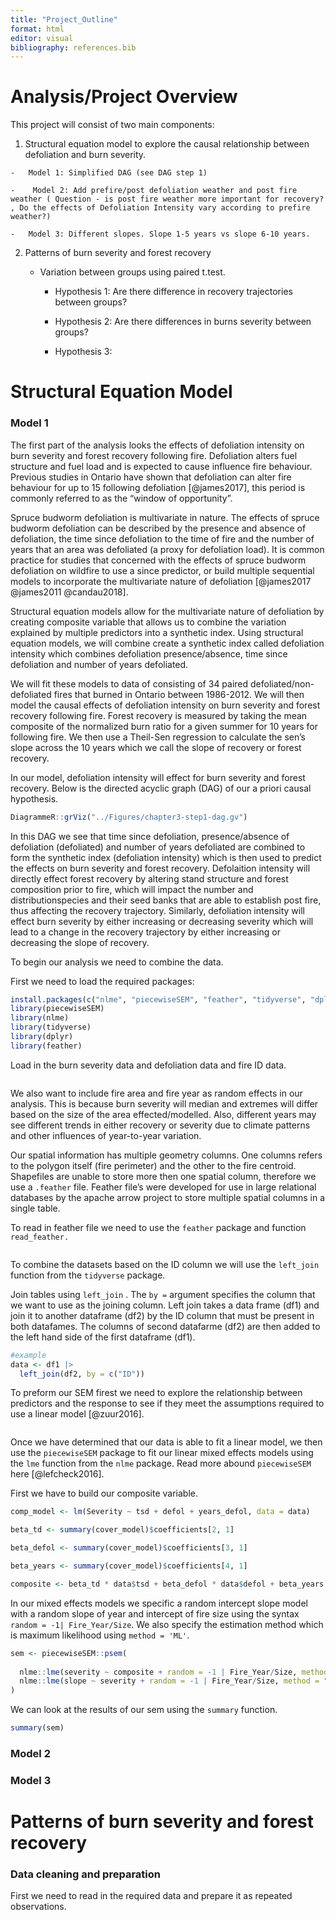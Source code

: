 ```yaml
---
title: "Project_Outline"
format: html
editor: visual
bibliography: references.bib
---
```


# Analysis/Project Overview

This project will consist of two main components:

1.  Structural equation model to explore the causal relationship between defoliation and burn severity.

```         
-   Model 1: Simplified DAG (see DAG step 1)

-    Model 2: Add prefire/post defoliation weather and post fire weather ( Question - is post fire weather more important for recovery? , Do the effects of Defoliation Intensity vary according to prefire weather?)

-   Model 3: Different slopes. Slope 1-5 years vs slope 6-10 years.
```

2.  Patterns of burn severity and forest recovery

    -   Variation between groups using paired t.test.

        -   Hypothesis 1: Are there difference in recovery trajectories between groups?

        -   Hypothesis 2: Are there differences in burns severity between groups?

        -   Hypothesis 3:

# Structural Equation Model

### Model 1

The first part of the analysis looks the effects of defoliation intensity on burn severity and forest recovery following fire. Defoliation alters fuel structure and fuel load and is expected to cause influence fire behaviour. Previous studies in Ontario have shown that defoliation can alter fire behaviour for up to 15 following defoliation [@james2017], this period is commonly referred to as the "window of opportunity".

Spruce budworm defoliation is multivariate in nature. The effects of spruce budworm defoliation can be described by the presence and absence of defoliation, the time since defoliation to the time of fire and the number of years that an area was defoliated (a proxy for defoliation load). It is common practice for studies that concerned with the effects of spruce budworm defoliation on wildfire to use a since predictor, or build multiple sequential models to incorporate the multivariate nature of defoliation [@james2017 @james2011 @candau2018].

Structural equation models allow for the multivariate nature of defoliation by creating composite variable that allows us to combine the variation explained by multiple predictors into a synthetic index. Using structural equation models, we will combine create a synthetic index called defoliation intensity which combines defoliation presence/absence, time since defoliation and number of years defoliated.

We will fit these models to data of consisting of 34 paired defoliated/non-defoliated fires that burned in Ontario between 1986-2012. We will then model the causal effects of defoliation intensity on burn severity and forest recovery following fire. Forest recovery is measured by taking the mean composite of the normalized burn ratio for a given summer for 10 years for following fire. We then use a Theil-Sen regression to calculate the sen's slope across the 10 years which we call the slope of recovery or forest recovery.

In our model, defoliation intensity will effect for burn severity and forest recovery. Below is the directed acyclic graph (DAG) of our a priori causal hypothesis.

```r
DiagrammeR::grViz("../Figures/chapter3-step1-dag.gv")
```

In this DAG we see that time since defoliation, presence/absence of defoliation (defoliated) and number of years defoliated are combined to form the synthetic index (defoliation intensity) which is then used to predict the effects on burn severity and forest recovery. Defolaition intensity will directly effect forest recovery by altering stand structure and forest composition prior to fire, which will impact the number and distributionspecies and their seed banks that are able to establish post fire, thus affecting the recovery trajectory. Similarly, defoliation intensity will effect burn severity by either increasing or decreasing severity which will lead to a change in the recovery trajectory by either increasing or decreasing the slope of recovery.

To begin our analysis we need to combine the data.

First we need to load the required packages:

```r
install.packages(c("nlme", "piecewiseSEM", "feather", "tidyverse", "dplyr"))
library(piecewiseSEM)
library(nlme)
library(tidyverse)
library(dplyr)
library(feather)
```

Load in the burn severity data and defoliation data and fire ID data.

```r

```

We also want to include fire area and fire year as random effects in our analysis. This is because burn severity will median and extremes will differ based on the size of the area effected/modelled. Also, different years may see different trends in either recovery or severity due to climate patterns and other influences of year-to-year variation.

Our spatial information has multiple geometry columns. One columns refers to the polygon itself (fire perimeter) and the other to the fire centroid. Shapefiles are unable to store more then one spatial column, therefore we use a `.feather` file. Feather file's were developed for use in large relational databases by the apache arrow project to store multiple spatial columns in a single table.

To read in feather file we need to use the `feather` package and function `read_feather.`

```r

```

To combine the datasets based on the ID column we will use the `left_join` function from the `tidyverse` package.

Join tables using `left_join` . The `by =` argument specifies the column that we want to use as the joining column. Left join takes a data frame (df1) and join it to another dataframe (df2) by the ID column that must be present in both datafames. The columns of second datafarme (df2) are then added to the left hand side of the first dataframe (df1).

```r
#example
data <- df1 |> 
  left_join(df2, by = c("ID"))
```

To preform our SEM firest we need to explore the relationship between predictors and the response to see if they meet the assumptions required to use a linear model [@zuur2016].

```r

```

Once we have determined that our data is able to fit a linear model, we then use the `piecewiseSEM` package to fit our linear mixed effects models using the `lme` function from the `nlme` package. Read more abound `piecewiseSEM` here [@lefcheck2016].

First we have to build our composite variable.

```r
comp_model <- lm(Severity ~ tsd + defol + years_defol, data = data)

beta_td <- summary(cover_model)$coefficients[2, 1]

beta_defol <- summary(cover_model)$coefficients[3, 1]

beta_years <- summary(cover_model)$coefficients[4, 1]

composite <- beta_td * data$tsd + beta_defol * data$defol + beta_years * data$years_defol
```

In our mixed effects models we specific a random intercept slope model with a random slope of year and intercept of fire size using the syntax `random = -1| Fire_Year/Size`. We also specify the estimation method which is maximum likelihood using `method = 'ML'`.

```r
sem <- piecewiseSEM::psem(
  
  nlme::lme(severity ~ composite + random = -1 | Fire_Year/Size, method = "ML")
  nlme::lme(slope ~ severity + random = -1 | Fire_Year/Size, method = "ML")
)

```

We can look at the results of our sem using the `summary` function.

```r
summary(sem)
```

### Model 2

### Model 3

# Patterns of burn severity and forest recovery

### Data cleaning and preparation

First we need to read in the required data and prepare it as repeated observations.

```r

```
